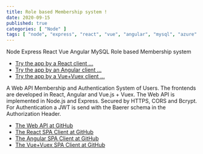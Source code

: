 ```yaml
---
title: Role based Membership system !
date: 2020-09-15
published: true
categories: [ "Node" ]
tags: [ "node", "express", "react", "vue", "angular", "mysql", "azure" ]
---
```



Node Express React Vue Angular MySQL Role based Membership system

<ul>
<li><a href="https://spa.react.jwt.signup.persteenolsen.com" target="_blank" title="Membership">Try the app by a React client ...</a></li>
<li><a href="https://spa.angular.jwt.signup.persteenolsen.com" target="_blank" title="Membership">Try the app by an Angular client ...</a></li>
<li><a href="https://spa.vue.jwt.signup.persteenolsen.com" target="_blank" title="Membership">Try the app by a Vue+Vuex client ...</a></li>
</ul>

A Web API Membership and Authentication System of Users. The frontends are developed in React, Angular and Vue.js + Vuex. The Web API is implemented in Node.js and Express. Secured by HTTPS, CORS and Bcrypt. For Authentication a JWT is send with the Baerer schema in the Authorization Header.

<ul>
<li><a href="https://github.com/persteenolsen/node-express-jwt-signup-api" target="_blank">The Web API at GitHub</a></li>
<li><a href="https://github.com/persteenolsen/react-spa-jwt-signup-client" target="_blank">The React SPA Client at GitHub</a></li>
<li><a href="https://github.com/persteenolsen/angular-spa-jwt-signup-client" target="_blank">The Angular SPA Client at GitHub</a></li>
<li><a href="https://github.com/persteenolsen/vue-spa-jwt-signup-client" target="_blank">The Vue+Vuex SPA Client at GitHub</a></li>
</ul>


